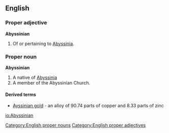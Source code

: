 ==English==
===Proper adjective===
'''Abyssinian'''
#Of or pertaining to [[Abyssinia]].
===Proper noun===
'''Abyssinian'''
#A native of [[Abyssinia]]
#A member of the Abyssinian Church.
====Derived terms====
*[[Ayssinian gold]] - an alloy of 90.74 parts of copper and 8.33 parts of zinc
[[io:Abyssinian]]

[[Category:English proper nouns]]
[[Category:English proper adjectives]]